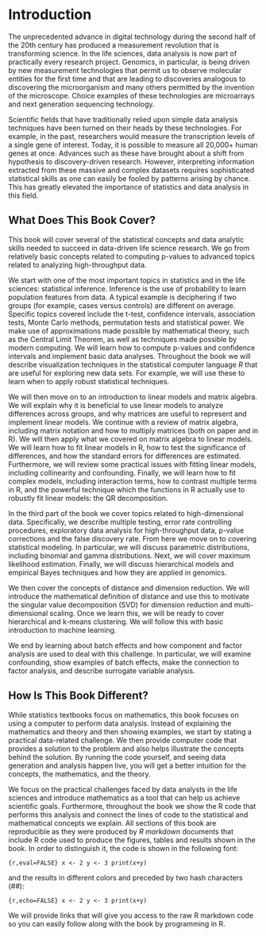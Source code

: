 # Introduction

The unprecedented advance in digital technology during the second half
of the 20th century has produced a measurement revolution that is
transforming science. In the life sciences, data analysis is now part
of practically every research project. Genomics, in particular, is
being driven by new measurement technologies that permit us to observe
molecular entities for the first time and that are leading to
discoveries analogous to discovering the microorganism and many others
permitted by the invention of the microscope. Choice examples of these
technologies are microarrays and next generation sequencing
technology.

Scientific fields that have traditionally relied upon simple data
analysis techniques have been turned on their heads by these
technologies. For example, in the past, researchers would measure the
transcription levels of a single gene of interest. Today, it is
possible to measure all 20,000+ human genes at once.  Advances such as
these have brought about a shift from hypothesis to discovery-driven
research. However, interpreting information extracted from these
massive and complex datasets requires sophisticated statistical skills
as one can easily be fooled by patterns arising by chance. This has
greatly elevated the importance of statistics and data analysis in
this field.

## What Does This Book Cover?

This book will cover several of the statistical concepts and data
analytic skills needed to succeed in data-driven life science
research. We go from relatively basic concepts related to computing
p-values to advanced topics related to analyzing high-throughput data.

We start with one of the most important topics in statistics and in
the life sciences: statistical inference. Inference is the use of
probability to learn population features from data. A typical example
is deciphering if two groups (for example, cases versus controls) are
different on average. Specific topics covered include the t-test,
confidence intervals, association tests, Monte Carlo methods,
permutation tests and statistical power. We make use of approximations
made possible by mathematical theory, such as the Central Limit
Theorem, as well as techniques made possible by modern computing. We
will learn how to compute p-values and confidence intervals and
implement basic data analyses. Throughout the book we will describe
visualization techniques in the statistical computer language *R* that
are useful for exploring new data sets. For example, we will use these
to learn when to apply robust statistical techniques.

We will then move on to an introduction to linear models and matrix
algebra. We will explain why it is beneficial to use linear models to
analyze differences across groups, and why matrices are useful to
represent and implement linear models. We continue with a review of
matrix algebra, including matrix notation and how to multiply matrices
(both on paper and in R). We will then apply what we covered on matrix
algebra to linear models. We will learn how to fit linear models in R,
how to test the significance of differences, and how the standard
errors for differences are estimated. Furthermore, we will review some
practical issues with fitting linear models, including collinearity
and confounding. Finally, we will learn how to fit complex models,
including interaction terms, how to contrast multiple terms in R, and
the powerful technique which the functions in R actually use to
robustly fit linear models: the QR decomposition.

In the third part of the book we cover topics related to
high-dimensional data. Specifically, we describe multiple testing,
error rate controlling procedures, exploratory data analysis for
high-throughput data, p-value corrections and the false discovery
rate. From here we move on to covering statistical modeling. In
particular, we will discuss parametric distributions, including
binomial and gamma distributions. Next, we will cover maximum
likelihood estimation. Finally, we will discuss hierarchical models
and empirical Bayes techniques and how they are applied in genomics.

We then cover the concepts of distance and dimension reduction. We
will introduce the mathematical definition of distance and use this to
motivate the singular value decomposition (SVD) for dimension
reduction and multi-dimensional scaling. Once we learn this, we will
be ready to cover hierarchical and k-means clustering. We will follow
this with basic introduction to machine learning.

We end by learning about batch effects and how component and factor
analysis are used to deal with this challenge. In particular, we will
examine confounding, show examples of batch effects, make the
connection to factor analysis, and describe surrogate variable
analysis.

## How Is This Book Different?

While statistics textbooks focus on mathematics, this book focuses on
using a computer to perform data analysis. Instead of explaining the
mathematics and theory and then showing examples, we start by stating
a practical data-related challenge. We then provide computer code that
provides a solution to the problem and also helps illustrate the
concepts behind the solution. By running the code yourself, and seeing
data generation and analysis happen live, you will get a better
intuition for the concepts, the mathematics, and the theory.

We focus on the practical challenges faced by data analysts in the
life sciences and introduce mathematics as a tool that can help us
achieve scientific goals. Furthermore, throughout the book we show the
R code that performs this analysis and connect the lines of code to
the statistical and mathematical concepts we explain. All sections of
this book are reproducible as they were produced by *R markdown*
documents that include R code used to produce the figures, tables and
results shown in the book. In order to distinguish it, the code is
shown in the following font:

```{r,eval=FALSE} x <- 2 y <- 3 print(x+y) ```

and the results in different colors and preceded by two hash
characters (*##*):

```{r,echo=FALSE} x <- 2 y <- 3 print(x+y) ```

We will provide links that will give you access to the raw R markdown
code so you can easily follow along with the book by programming in R.
